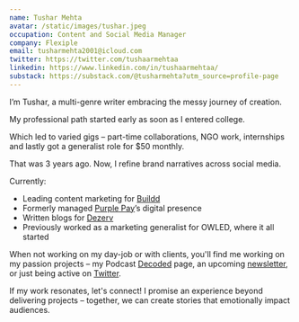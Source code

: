 ```yaml
---
name: Tushar Mehta
avatar: /static/images/tushar.jpeg
occupation: Content and Social Media Manager 
company: Flexiple
email: tusharmehta2001@icloud.com
twitter: https://twitter.com/tushaarmehtaa
linkedin: https://www.linkedin.com/in/tushaarmehtaa/
substack: https://substack.com/@tusharmehta?utm_source=profile-page
---
```


I’m Tushar, a multi-genre writer embracing the messy journey of creation.

My professional path started early as soon as I entered college.

Which led to varied gigs – part-time collaborations, NGO work, internships and lastly got a generalist role for $50 monthly.

That was 3 years ago. Now, I refine brand narratives across social media.

Currently:

- Leading content marketing for [Buildd](https://buildd.co/)
- Formerly managed [Purple Pay](https://x.com/purplepayapp?s=21&t=blFbEqgYvEn7OKOd5e_F0w)’s digital presence
- Written blogs for [Dezerv](https://www.dezerv.in/)
- Previously worked as a marketing generalist for OWLED, where it all started

When not working on my day-job or with clients, you'll find me working on my passion projects – my Podcast [Decoded](https://x.com/podcastdecoded_?s=21&t=blFbEqgYvEn7OKOd5e_F0w) page, an upcoming [newsletter](https://substack.com/@tusharmehta), or just being active on [Twitter](https://x.com/tushaarmehtaa/status/1738942170357531015?s=46&t=blFbEqgYvEn7OKOd5e_F0w).

If my work resonates, let's connect! I promise an experience beyond delivering projects – together, we can create stories that emotionally impact audiences.